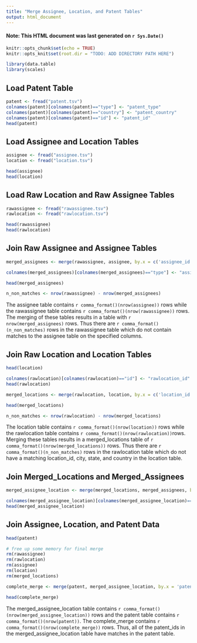 ```yaml
---
title: "Merge Assignee, Location, and Patent Tables"
output: html_document
---
```

#### Note: This HTML document was last generated on `r Sys.Date()`


```r
knitr::opts_chunk$set(echo = TRUE)
knitr::opts_knit$set(root.dir = "TODO: ADD DIRECTORY PATH HERE")

library(data.table)
library(scales)
```

## Load Patent Table
```r
patent <- fread("patent.tsv")
colnames(patent)[colnames(patent)=="type"] <- "patent_type"
colnames(patent)[colnames(patent)=="country"] <- "patent_country"
colnames(patent)[colnames(patent)=="id"] <- "patent_id"
head(patent)
```

## Load Assignee and Location Tables
```r
assignee <- fread("assignee.tsv")
location <- fread("location.tsv")

```
```r
head(assignee)
head(location)

```

## Load Raw Location and Raw Assignee Tables
```r

rawassignee <- fread("rawassignee.tsv")
rawlocation <- fread("rawlocation.tsv")

```
```r
head(rawassignee)
head(rawlocation)
```

## Join Raw Assignee and Assignee Tables
```r
merged_assignees <- merge(rawassignee, assignee, by.x = c('assignee_id', 'type', 'name_first', 'name_last', 'organization'), by.y = c('id','type', 'name_first', 'name_last', 'organization'))
```

```r
colnames(merged_assignees)[colnames(merged_assignees)=="type"] <- "assignee_type"

head(merged_assignees)

n_non_matches <- nrow(rawassignee) - nrow(merged_assignees)

```

The assignee table contains `r comma_format()(nrow(assignee))` rows while the rawassignee table contains `r comma_format()(nrow(rawassignee))` rows. The merging of these tables results in a table with `r nrow(merged_assignees)` rows. Thus there are `r comma_format()(n_non_matches)` rows in the rawassignee table which do not contain matches to the assignee table on the specified columns.

## Join Raw Location and Location Tables
```r
head(location)
```

```r
colnames(rawlocation)[colnames(rawlocation)=="id"] <- "rawlocation_id"
head(rawlocation)
```


```r
merged_locations <- merge(rawlocation, location, by.x = c('location_id', 'city', 'state', 'country'), by.y = c('id','city', 'state', 'country'))
```



```r
head(merged_locations)

n_non_matches <- nrow(rawlocation) - nrow(merged_locations)

```


The location table contains `r comma_format()(nrow(location))` rows while the rawlocation table contains `r comma_format()(nrow(rawlocation))`rows. Merging these tables results in a merged_locations table of `r comma_format()(nrow(merged_locations))` rows. Thus there are `r comma_format()(n_non_matches)` rows in the rawlocation table which do not have a matching location_id, city, state, and country in the location table.

## Join Merged_Locations and Merged_Assignees
```r
merged_assignee_location <- merge(merged_locations, merged_assignees, by.x = 'rawlocation_id', by.y = 'rawlocation_id')
```

```r
colnames(merged_assignee_location)[colnames(merged_assignee_location)=="type"] <- "assignee_type"
head(merged_assignee_location)
```

## Join Assignee, Location, and Patent Data
```r

head(patent)
```

```r
# free up some memory for final merge
rm(rawassignee)
rm(rawlocation)
rm(assignee)
rm(location)
rm(merged_locations)

complete_merge <- merge(patent, merged_assignee_location, by.x = 'patent_id', by.y = 'patent_id' )
```

```r
head(complete_merge)
```

The merged_assignee_location table contains `r comma_format()(nrow(merged_assignee_location))` rows and the patent table contains `r comma_format()(nrow(patent))`. The complete_merge contains `r comma_format()(nrow(complete_merge))` rows. Thus, all of the patent_ids in the merged_assignee_location table have matches in the patent table.

